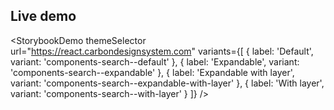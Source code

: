 ## Live demo

<StorybookDemo
  themeSelector
  url="https://react.carbondesignsystem.com"
  variants={[
    {
      label: 'Default',
      variant: 'components-search--default'
    },
    {
      label: 'Expandable',
      variant: 'components-search--expandable'
    },
    {
      label: 'Expandable with layer',
      variant: 'components-search--expandable-with-layer'
    },
    {
      label: 'With layer',
      variant: 'components-search--with-layer'
    }
  ]}
/>